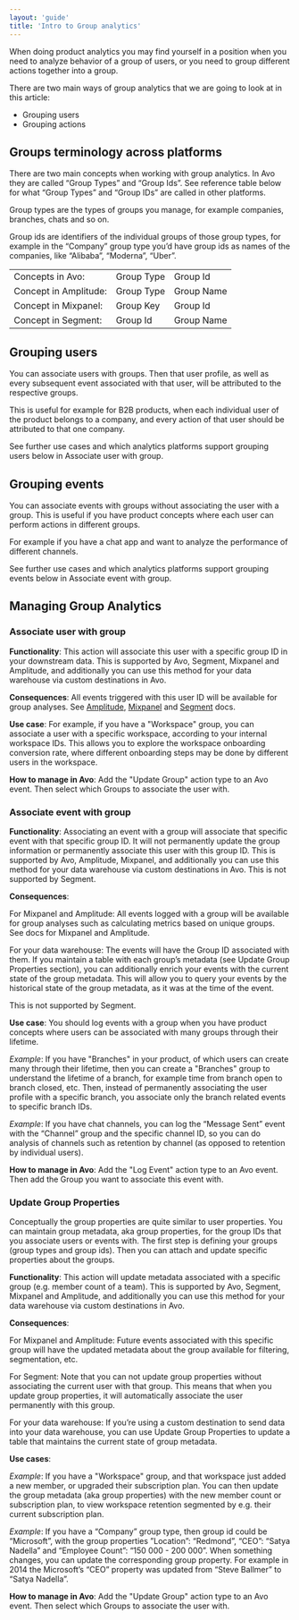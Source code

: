 ```yaml
---
layout: 'guide'
title: 'Intro to Group analytics'
---
```



When doing product analytics you may find yourself in a position when you need to analyze behavior of a group of users, or you need to group
different actions together into a group.

There are two main ways of group analytics that we are going to look at in this article:

- Grouping users
- Grouping actions

## Groups terminology across platforms

There are two main concepts when working with group analytics. In Avo they are called “Group Types” and “Group Ids”. See reference table below for what “Group Types” and “Group IDs” are called in other platforms.

Group types are the types of groups you manage, for example companies, branches, chats and so on.

Group ids are identifiers of the individual groups of those group types, for example in the “Company” group type you’d have group ids as names of the companies, like “Alibaba”, “Moderna”, “Uber”.

|                      |            |            |
| -------------------- | ---------- | ---------- |
| Concepts in Avo:      | Group Type | Group Id   |
| Concept in Amplitude: | Group Type | Group Name |
| Concept in Mixpanel:  | Group Key  | Group Id   |
| Concept in Segment:   | Group Id   | Group Name |

## Grouping users

You can associate users with groups. Then that user profile, as well as every subsequent event associated with that user, will be attributed to the respective groups.

This is useful for example for B2B products, when each individual user of the product belongs to a company, and every action of that user should be attributed to that one company.

See further use cases and which analytics platforms support grouping users below in <Link passHref href="/data-design/groups#associate-user-with-group"><a>Associate user with group</a></Link>.

## Grouping events

You can associate events with groups without associating the user with a group. This is useful if you have product concepts where each user can perform actions in different groups.

For example if you have a chat app and want to analyze the performance of different channels.

See further use cases and which analytics platforms support grouping events below in <Link passHref href="/data-design/groups#associate-event-with-group"><a>Associate event with group</a></Link>.

## Managing Group Analytics

### Associate user with group

**Functionality**: This action will associate this user with a specific group ID in your downstream data.
This is supported by Avo, Segment, Mixpanel and Amplitude, and additionally you can use this method for your data warehouse via custom destinations in Avo.

[//]: # 'TODO [TO CONFIRM] Consequences: All future [todo confirm this applies to Mixp and Segm as well] events triggered with this user ID, will be available for group analyses such as calculating metrics based on unique groups.'

**Consequences**: All events triggered with this user ID will be available for group analyses. See [Amplitude](https://developers.amplitude.com/docs/javascript#user-groups),
  [Mixpanel](https://developer.mixpanel.com/docs/javascript#group-analytics) and [Segment](https://segment.com/docs/connections/spec/group/) docs.

**Use case**: For example, if you have a "Workspace" group, you can associate a user with a specific workspace, according to your internal workspace IDs.
This allows you to explore the workspace onboarding conversion rate, where different onboarding steps may be done by different users in the workspace.

**How to manage in Avo**: Add the "Update Group" action type to an Avo event. Then select which Groups to associate the user with.

### Associate event with group

[//]: # 'TODO [Does it associate GROUP METADATA with event?].'

**Functionality**: Associating an event with a group will associate that specific event with that specific group ID. It will not permanently update the group information or permanently associate this user with this group ID.
This is supported by Avo, Amplitude, Mixpanel, and additionally you can use this method for your data warehouse via custom destinations in Avo. This is not supported by Segment.

**Consequences**:

For Mixpanel and Amplitude: All events logged with a group will be available for group analyses such as calculating metrics based on unique groups. See docs for Mixpanel and Amplitude.

For your data warehouse: The events will have the Group ID associated with them. If you maintain a table with each group’s metadata (see Update Group Properties section), you can additionally enrich your events with the current state of the group metadata. This will allow you to query your events by the historical state of the group metadata, as it was at the time of the event.

This is not supported by Segment.

**Use case**: You should log events with a group when you have product concepts where users can be associated with many groups through their lifetime.

_Example_: If you have "Branches" in your product, of which users can create many through their lifetime, then you can create a "Branches" group to understand the lifetime of a branch, for example time from branch open to branch closed, etc. Then, instead of permanently associating the user profile with a specific branch, you associate only the branch related events to specific branch IDs.

_Example_: If you have chat channels, you can log the “Message Sent” event with the “Channel” group and the specific channel ID, so you can do analysis of channels such as retention by channel (as opposed to retention by individual users).

**How to manage in Avo**: Add the "Log Event" action type to an Avo event. Then add the Group you want to associate this event with.

### Update Group Properties

Conceptually the group properties are quite similar to user properties. You can maintain group metadata, aka group properties, for the group IDs that you associate users or events with.
The first step is defining your groups (group types and group ids). Then you can attach and update specific properties about the groups.

**Functionality**: This action will update metadata associated with a specific group (e.g. member count of a team). This is supported by Avo, Segment, Mixpanel and Amplitude, and additionally you can use this method for your data warehouse via custom destinations in Avo.

**Consequences**:

[//]: # 'TODO [TO CONFIRM] For Mixpanel and Amplitude: Future events associated with this specific group will have the updated metadata about the group available for filtering, segmentation, etc.'

For Mixpanel and Amplitude: Future events associated with this specific group will have the updated metadata about the group available for filtering, segmentation, etc.

For Segment: Note that you can not update group properties without associating the current user with that group. This means that when you update group properties, it will automatically associate the user permanently with this group.

For your data warehouse: If you’re using a custom destination to send data into your data warehouse, you can use Update Group Properties to update a table that maintains the current state of group metadata.

**Use cases**:

_Example_: If you have a "Workspace" group, and that workspace just added a new member, or upgraded their subscription plan. You can then update the group metadata (aka group properties) with the new member count or subscription plan, to view workspace retention segmented by e.g. their current subscription plan.

_Example_: If you have a “Company” group type, then group id could be “Microsoft”, with the group properties ”Location”: “Redmond”, “CEO”: “Satya Nadella” and “Employee Count”: “150 000 - 200 000”. When something changes, you can update the corresponding group property. For example in 2014 the Microsoft’s “CEO” property was updated from “Steve Ballmer” to “Satya Nadella”.

**How to manage in Avo**: Add the "Update Group" action type to an Avo event. Then select which Groups to associate the user with.
